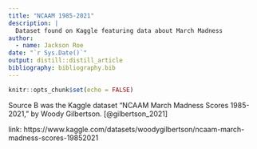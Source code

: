 ```yaml
---
title: "NCAAM 1985-2021"
description: |
  Dataset found on Kaggle featuring data about March Madness
author:
  - name: Jackson Roe
date: "`r Sys.Date()`"
output: distill::distill_article
bibliography: bibliography.bib
---
```


```r
knitr::opts_chunk$set(echo = FALSE)
```


Source B was the Kaggle dataset "NCAAM March Madness Scores 1985-2021," by Woody Gilbertson. 
[@gilbertson_2021]

link: https://www.kaggle.com/datasets/woodygilbertson/ncaam-march-madness-scores-19852021










